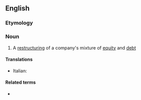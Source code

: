 ==English==

===Etymology===
{{prefix|en|re|capitalization}}

===Noun===
{{en-noun}}

# {{lb|en|finance}} A [[restructuring]] of a company's mixture of [[equity]] and [[debt]]

====Translations====
{{trans-top}}
* Italian: {{t|it|ricapitalizzazione|f}}
{{trans-bottom}}

====Related terms====
* {{l|en|recapitalize}}